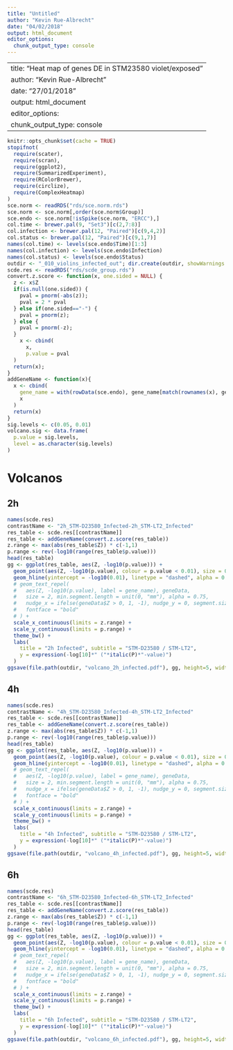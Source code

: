 ```yaml
---
title: "Untitled"
author: "Kevin Rue-Albrecht"
date: "04/02/2018"
output: html_document
editor_options: 
  chunk_output_type: console
---
```


---
title: "Heat map of genes DE in STM23580 violet/exposed"
author: "Kevin Rue-Albrecht"
date: "27/01/2018"
output: html_document
editor_options: 
  chunk_output_type: console
---

```r
knitr::opts_chunk$set(cache = TRUE)
stopifnot(
  require(scater),
  require(scran),
  require(ggplot2),
  require(SummarizedExperiment),
  require(RColorBrewer),
  require(circlize),
  require(ComplexHeatmap)
)
sce.norm <- readRDS("rds/sce.norm.rds")
sce.norm <- sce.norm[,order(sce.norm$Group)]
sce.endo <- sce.norm[!isSpike(sce.norm, "ERCC"),]
col.time <- brewer.pal(9, "Set3")[c(2,7:8)]
col.infection <- brewer.pal(12, "Paired")[c(9,4,2)]
col.status <- brewer.pal(12, "Paired")[c(9,1,7)]
names(col.time) <- levels(sce.endo$Time)[1:3]
names(col.infection) <- levels(sce.endo$Infection)
names(col.status) <- levels(sce.endo$Status)
outdir <- "_010_violins_infected_out"; dir.create(outdir, showWarnings = FALSE)
scde.res <- readRDS("rds/scde_group.rds")
convert.z.score <- function(x, one.sided = NULL) {
  z <- x$Z
  if(is.null(one.sided)) {
    pval = pnorm(-abs(z));
    pval = 2 * pval
  } else if(one.sided=="-") {
    pval = pnorm(z);
  } else {
    pval = pnorm(-z);
  }
    x <- cbind(
      x,
      p.value = pval
  )
  return(x);
}
addGeneName <- function(x){
  x <- cbind(
    gene_name = with(rowData(sce.endo), gene_name[match(rownames(x), gene_id)]),
    x
  )
  return(x)
}
sig.levels <- c(0.05, 0.01)
volcano.sig <- data.frame(
  p.value = sig.levels,
  level = as.character(sig.levels)
)
```

# Volcanos

## 2h

```r
names(scde.res)
contrastName <- "2h_STM-D23580_Infected-2h_STM-LT2_Infected"
res_table <- scde.res[[contrastName]]
res_table <- addGeneName(convert.z.score(res_table))
z.range <- max(abs(res_table$Z)) * c(-1,1)
p.range <- rev(-log10(range(res_table$p.value)))
head(res_table)
gg <- ggplot(res_table, aes(Z, -log10(p.value))) +
  geom_point(aes(Z, -log10(p.value), colour = p.value < 0.01), size = 0.5) +
  geom_hline(yintercept = -log10(0.01), linetype = "dashed", alpha = 0.25) +
  # geom_text_repel(
  #   aes(Z, -log10(p.value), label = gene_name), geneData,
  #   size = 2, min.segment.length = unit(0, "mm"), alpha = 0.75,
  #   nudge_x = ifelse(geneData$Z > 0, 1, -1), nudge_y = 0, segment.size = 0.2,
  #   fontface = "bold"
  # ) +
  scale_x_continuous(limits = z.range) +
  scale_y_continuous(limits = p.range) +
  theme_bw() +
  labs(
    title = "2h Infected", subtitle = "STM-D23580 / STM-LT2",
    y = expression(-log[10]*" ("*italic(P)*"-value)")
  )
ggsave(file.path(outdir, "volcano_2h_infected.pdf"), gg, height=5, width=6.5)
```

## 4h

```r
names(scde.res)
contrastName <- "4h_STM-D23580_Infected-4h_STM-LT2_Infected"
res_table <- scde.res[[contrastName]]
res_table <- addGeneName(convert.z.score(res_table))
z.range <- max(abs(res_table$Z)) * c(-1,1)
p.range <- rev(-log10(range(res_table$p.value)))
head(res_table)
gg <- ggplot(res_table, aes(Z, -log10(p.value))) +
  geom_point(aes(Z, -log10(p.value), colour = p.value < 0.01), size = 0.5) +
  geom_hline(yintercept = -log10(0.01), linetype = "dashed", alpha = 0.25) +
  # geom_text_repel(
  #   aes(Z, -log10(p.value), label = gene_name), geneData,
  #   size = 2, min.segment.length = unit(0, "mm"), alpha = 0.75,
  #   nudge_x = ifelse(geneData$Z > 0, 1, -1), nudge_y = 0, segment.size = 0.2,
  #   fontface = "bold"
  # ) +
  scale_x_continuous(limits = z.range) +
  scale_y_continuous(limits = p.range) +
  theme_bw() +
  labs(
    title = "4h Infected", subtitle = "STM-D23580 / STM-LT2",
    y = expression(-log[10]*" ("*italic(P)*"-value)")
  )
ggsave(file.path(outdir, "volcano_4h_infected.pdf"), gg, height=5, width=6.5)
```


## 6h

```r
names(scde.res)
contrastName <- "6h_STM-D23580_Infected-6h_STM-LT2_Infected"
res_table <- scde.res[[contrastName]]
res_table <- addGeneName(convert.z.score(res_table))
z.range <- max(abs(res_table$Z)) * c(-1,1)
p.range <- rev(-log10(range(res_table$p.value)))
head(res_table)
gg <- ggplot(res_table, aes(Z, -log10(p.value))) +
  geom_point(aes(Z, -log10(p.value), colour = p.value < 0.01), size = 0.5) +
  geom_hline(yintercept = -log10(0.01), linetype = "dashed", alpha = 0.25) +
  # geom_text_repel(
  #   aes(Z, -log10(p.value), label = gene_name), geneData,
  #   size = 2, min.segment.length = unit(0, "mm"), alpha = 0.75,
  #   nudge_x = ifelse(geneData$Z > 0, 1, -1), nudge_y = 0, segment.size = 0.2,
  #   fontface = "bold"
  # ) +
  scale_x_continuous(limits = z.range) +
  scale_y_continuous(limits = p.range) +
  theme_bw() +
  labs(
    title = "6h Infected", subtitle = "STM-D23580 / STM-LT2",
    y = expression(-log[10]*" ("*italic(P)*"-value)")
  )
ggsave(file.path(outdir, "volcano_6h_infected.pdf"), gg, height=5, width=6.5)
```

